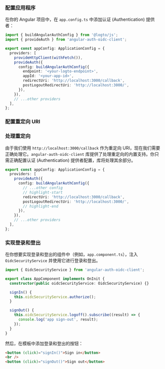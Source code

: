 
### 配置应用程序

在你的 Angular 项目中，在 `app.config.ts` 中添加认证 (Authentication) 提供者：

```ts title="app/app.config.ts"
import { buildAngularAuthConfig } from '@logto/js';
import { provideAuth } from 'angular-auth-oidc-client';

export const appConfig: ApplicationConfig = {
  providers: [
    provideHttpClient(withFetch()),
    provideAuth({
      config: buildAngularAuthConfig({
        endpoint: '<your-logto-endpoint>',
        appId: '<your-app-id>',
        redirectUri: 'http://localhost:3000/callback',
        postLogoutRedirectUri: 'http://localhost:3000/',
      }),
    }),
    // ...other providers
  ],
};
```

### 配置重定向 URI

<SignInFlowSummary />

<AssumingUrl />

<WebConfigureRedirectUris />

### 处理重定向

由于我们使用 `http://localhost:3000/callback` 作为重定向 URI，现在我们需要正确处理它。`angular-auth-oidc-client` 库提供了处理重定向的内置支持。你只需正确配置认证 (Authentication) 提供者配置，库将处理其余部分。

```ts title="app/app.config.ts"
export const appConfig: ApplicationConfig = {
  providers: [
    provideAuth({
      config: buildAngularAuthConfig({
        // ...other config
        // highlight-start
        redirectUri: 'http://localhost:3000/callback',
        postLogoutRedirectUri: 'http://localhost:3000/',
        // highlight-end
      }),
    }),
    // ...other providers
  ],
};
```

### 实现登录和登出

在你想要实现登录和登出的组件中（例如，`app.component.ts`），注入 `OidcSecurityService` 并使用它进行登录和登出。

```ts title="app/app.component.ts"
import { OidcSecurityService } from 'angular-auth-oidc-client';

export class AppComponent implements OnInit {
  constructor(public oidcSecurityService: OidcSecurityService) {}

  signIn() {
    this.oidcSecurityService.authorize();
  }

  signOut() {
    this.oidcSecurityService.logoff().subscribe((result) => {
      console.log('app sign-out', result);
    });
  }
}
```

然后，在模板中添加登录和登出的按钮：

```html title="app/app.component.html"
<button (click)="signIn()">Sign in</button>
<br />
<button (click)="signOut()">Sign out</button>
```

<SignOutNote />

<Checkpoint />

